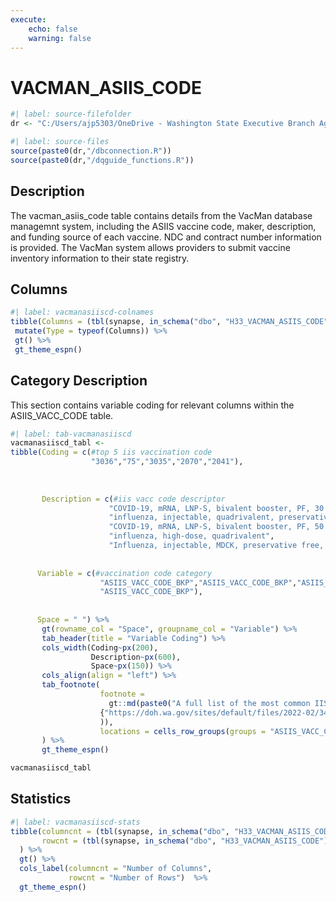```yaml
---
execute:
    echo: false
    warning: false
---
```


# VACMAN_ASIIS_CODE {.unnumbered}

```r
#| label: source-filefolder
dr <- "C:/Users/ajp5303/OneDrive - Washington State Executive Branch Agencies/source_scripts"
```

```r
#| label: source-files
source(paste0(dr,"/dbconnection.R"))
source(paste0(dr,"/dqguide_functions.R"))
```

## Description

The vacman_asiis_code table contains details from the VacMan database managemnt system, including the ASIIS vaccine code, maker, description, and funding source of each vaccine. NDC and contract number information is provided. The VacMan system allows providers to submit vaccine inventory information to their state registry.

## Columns

```r
#| label: vacmanasiiscd-colnames
tibble(Columns = (tbl(synapse, in_schema("dbo", "H33_VACMAN_ASIIS_CODE")) %>% colnames())) %>%
 mutate(Type = typeof(Columns)) %>%
 gt() %>%
 gt_theme_espn()
```

## Category Description

This section contains variable coding for relevant columns within the ASIIS_VACC_CODE table.

```r
#| label: tab-vacmanasiiscd
vacmanasiiscd_tabl <-
tibble(Coding = c(#top 5 iis vaccination code 
                  "3036","75","3035","2070","2041"), 
                  
             
                 
       Description = c(#iis vacc code descriptor
                      "COVID-19, mRNA, LNP-S, bivalent booster, PF, 30 mcg/0.3 mL dose", 
                      "influenza, injectable, quadrivalent, preservative free",
                      "COVID-19, mRNA, LNP-S, bivalent booster, PF, 50 mcg/0.5 mL or 25mcg/0.25 mL dose",
                      "influenza, high-dose, quadrivalent",
                      "Influenza, injectable, MDCK, preservative free, quadrivalent"), 
  
                  
      Variable = c(#vaccination code category
                    "ASIIS_VACC_CODE_BKP","ASIIS_VACC_CODE_BKP","ASIIS_VACC_CODE_BKP","ASIIS_VACC_CODE_BKP",
                    "ASIIS_VACC_CODE_BKP"),
                      
                    
      Space = " ") %>%
       gt(rowname_col = "Space", groupname_col = "Variable") %>%
       tab_header(title = "Variable Coding") %>%
       cols_width(Coding~px(200),
                  Description~px(600),
                  Space~px(150)) %>%
       cols_align(align = "left") %>%
       tab_footnote(
                    footnote = 
                      gt::md(paste0("A full list of the most common IIS codes in WA is available at: ",
                    {"https://doh.wa.gov/sites/default/files/2022-02/348-580-ConsolidatedBestChoicesGuide.pdf"}
                    )),
                    locations = cells_row_groups(groups = "ASIIS_VACC_CODE_BKP")
       ) %>%
       gt_theme_espn()

vacmanasiiscd_tabl
```

## Statistics

```r
#| label: vacmanasiiscd-stats
tibble(columncnt = (tbl(synapse, in_schema("dbo", "H33_VACMAN_ASIIS_CODE")) %>% ncol()),
       rowcnt = (tbl(synapse, in_schema("dbo", "H33_VACMAN_ASIIS_CODE"))) %>% nrow2()
  ) %>%
  gt() %>%
  cols_label(columncnt = "Number of Columns",
             rowcnt = "Number of Rows")  %>%
  gt_theme_espn()
```

